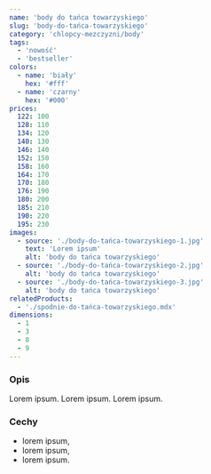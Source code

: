 ```yaml
---
name: 'body do tańca towarzyskiego'
slug: 'body-do-tańca-towarzyskiego'
category: 'chlopcy-mezczyzni/body'
tags:
  - 'nowość'
  - 'bestseller'
colors:
  - name: 'biały'
    hex: '#fff'
  - name: 'czarny'
    hex: '#000'
prices:
  122: 100
  128: 110
  134: 120
  140: 130
  146: 140
  152: 150
  158: 160
  164: 170
  170: 180
  176: 190
  180: 200
  185: 210
  190: 220
  195: 230
images:
  - source: './body-do-tańca-towarzyskiego-1.jpg'
    text: 'Lorem ipsum'
    alt: 'body do tańca towarzyskiego'
  - source: './body-do-tańca-towarzyskiego-2.jpg'
    alt: 'body do tańca towarzyskiego'
  - source: './body-do-tańca-towarzyskiego-3.jpg'
    alt: 'body do tańca towarzyskiego'
relatedProducts:
  - './spodnie-do-tańca-towarzyskiego.mdx'
dimensions:
  - 1
  - 3
  - 8
  - 9
---
```


### Opis

Lorem ipsum. Lorem ipsum. Lorem ipsum.

### Cechy

- lorem ipsum,
- lorem ipsum,
- lorem ipsum.
